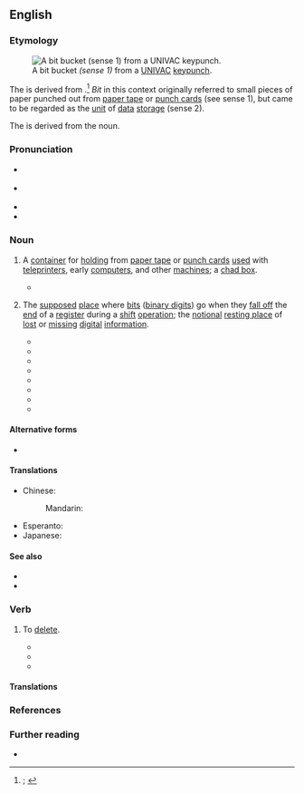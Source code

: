 {{also|bitbucket|bit-bucket}}

==English==
{{was wotd|2020|December|2}}

===Etymology===
[[File:Univac bit bucket.JPG|thumb|A bit bucket ''(sense 1)'' from a [[UNIVAC]] [[keypunch]].]]

The {{glossary|noun}} is derived from {{compound|en|bit|t1=small amount of something; smallest unit of storage in a digital computer, consisting of a binary digit|bucket}}.<ref>{{R:OED Online|pos=n|id=309542|date=March 2012|nodot=1}}; {{R:Lexico|pos=n}}</ref> ''Bit'' in this context originally referred to small pieces of paper punched out from [[paper tape]] or [[punch card]]s (see sense 1), but came to be regarded as the [[unit]] of [[datum|data]] [[storage]] (sense 2).

The {{glossary|verb}} is derived from the noun.

===Pronunciation===
* {{a|RP}} {{IPA|en|/ˈbɪt ˌbʌ.kɪt/|/-kət/}}
* {{a|GA}} {{IPA|en|/ˈbɪt ˌbʌ.kət/|/-kɪt/}}
* {{audio|en|En-au-bit bucket.ogg|Audio (AU)}}
* {{hyphenation|en|bit buck|et}}

===Noun===
{{en-noun}} {{term-label|en|computing}}

# {{lb|en|historical}} A [[container]] for [[hold#Verb|holding]] {{l|en|chad|t=[[small]] [[punch out|punched-out]] [[piece#Noun|pieces]] of [[paper#Noun|paper]]}} from [[paper tape]] or [[punch card]]s [[use#Verb|used]] with [[teleprinter]]s, early [[computer]]s, and other [[machine#Noun|machines]]; a [[chad box]].
#* {{quote-book|en|author=Donald I. Cutler|chapter=6|title=Introduction to Computer Programming|location=Englewood Cliffs, N.J.|publisher=[[w:Prentice Hall|Prentice-Hall]]|year=1964|section=footnote 1|page=108|oclc=803034371|passage=The lost bits fall into a container called a '''bit bucket'''. They are emptied periodically and the collected bits are used for confetti at weddings, parties, and other festive occasions.}}
# {{lb|en|by extension|humorous|slang}} The [[supposed#Adjective|supposed]] [[place#Noun|place]] where [[bit#Noun|bits]] ([[binary digit]]s) go when they [[fall off]] the [[end#Noun|end]] of a [[register#Noun|register]] during a [[shift]] [[operation]]; the [[notional]] [[resting place]] of [[lost#Adjective|lost]] or [[missing#Adjective|missing]] [[digital]] [[information]].
#: {{synonyms|en|black hole|byte bucket|memory hole}}
#* {{quote-book|en|title=Fully Encoded, 9046 × N, Random Access Write-Only-Memory: Final Specification|archiveurl=https://web.archive.org/web/20120316141638/http://www.national.com/rap/files/datasheet.pdf|archivedate=16 March 2012|series=Signetics|seriesvolume=25120|location=[Sunnyvale, Calif.]|publisher={{w|Signetics}}|year=[1972]|page=1|column=1|passage=Applications [...] Overflow register ('''bit bucket''')|footer={{small|A humorous [[datasheet]] for a non-existent product.}}}}
#* {{quote-journal|en|author=Steve Rosenthal|title=Glossary: Rosenthal’s ABCs|editor=Maggie Canon|magazine=[[w:InfoWorld|InfoWorld: The Newsweekly for Microcomputer Users]]|location=Framingham, Mass.|publisher=Popular Computing|date=23 May 1983|volume=5|issue=21|page=77|pageurl=https://books.google.com/books?id=4i8EAAAAMBAJ&pg=PA77|column=1|issn=0199-6649|oclc=993902398|passage='''''bit bucket''''' – the term for a routine or circuit that accepts binary signals and produces no output. '''Bit buckets''' are used for testing and to stand in for routines or circuits that have not been implemented at that particular point.}}
#* {{quote-journal|en|author=Erik Sandberg-Diment|title=Personal computing: Parity: An elegantly simple approach to errors|newspaper={{w|The New York Times}}|archiveurl=https://web.archive.org/web/20200227135254/https://www.nytimes.com/1985/07/09/science/personal-computing-parity-an-elegantly-simple-approach-to-errors.html|archivedate=27 February 2020|location=New York, N.Y.|publisher={{w|The New York Times Company}}|date=9 July 1985|section=section C|page=4|issn=0362-4331|oclc=971436363|passage=Inside the computer, every time a byte moves from one component to another the hardware performs a parity check by counting the number of ones. [...] But let's say a power surge or some other line noise is picked up by the computer and the byte is scrambled. [...] The errant byte, having failed the parity test, is unceremoniously dumped into the '''bit bucket''', the computer's wastepaper basket.}}
#* {{quote-journal|en|author=W. Paul Blase|title=No harmless hacker he|newspaper={{w|The Washington Post}}|archiveurl=https://web.archive.org/web/20171123173709if_/https://www.washingtonpost.com/archive/opinions/1990/02/17/no-harmless-hacker-he/46728304-40ba-4899-96a2-3f67742f4923/|archivedate=23 November 2017|location=Washington, D.C.|publisher=[[w:Graham Holdings Company|The Washington Post Company]]|date=17 February 1990|issn=0190-8286|oclc=638319713|passage=Fortunately, "RTM" &#91;{{w|Robert Tappan Morris}}&#93; was not out to deliberately cause damage. What would have happened if he had been? Millions of dollars in time and research data gone into the '''bit-bucket'''?}}
#* {{quote-journal|en|author=Joan C. Horvath|authorlink=Joan Horvath|title=Spacecraft Autonomy Issues: Present and Future|journal={{w|Journal of the British Interplanetary Society}}|archiveurl=https://web.archive.org/web/20201202202920/https://trs.jpl.nasa.gov/bitstream/handle/2014/30845/95-0706.pdf|archivedate=2 December 2020|location=London|publisher={{w|British Interplanetary Society}}|year=1995|year_published=1996|volume=49|issue=6|page=218|column=1|issn=0007-084X|oclc=643576289|passage=An alternative is for the automated spacecraft to assume that tracking is always available and to have the spacecraft take its data and return it accepting that some fraction of the time communication will in fact not be available. Science data would then go into the "'''bit bucket'''." Since current spacecraft are complex and expensive, the latter solution is rarely used (intentionally!) today.}}
#* {{quote-book|en|author=Scott Mann|author2=Ellen L. Mitchell|chapter=Packet Filtering with ipchains|title=Linux System Security: An Administrator’s Guide to Open Source Security Tools|series=Prentice Hall Series in Computer Networking and Distributed Systems|edition=2nd|location=Upper Saddle River, N.J.|publisher=[[w:Prentice Hall|Prentice Hall PTR]]|year=2000|page=438|pageurl=https://books.google.com/books?id=yiwxWC71dKMC&pg=PA438|isbn=978-0-13-015807-9|passage=When a packet arrives, the first thing that is done is a cyclic redundancy check [...]. If the CRC does not match the one carried in the frame, then the packet is destroyed (sent to the "'''Bit Bucket'''" in Figure 16.1).}}
#* {{quote-book|en|author=Mark Schubin|chapter=A Digital Primer, Schubin-style|editors=John Rice and Brian McKernan|title=Creating Digital Content: Video Production for Web, Broadcast, and Cinema|location=New York, N.Y.|publisher=[[w:McGraw-Hill Education|McGraw-Hill]]|year=2002|page=21|pageurl=https://books.google.com/books?id=rIVQshWRVrgC&pg=PA21|doi=10.1036/0071420835|isbn=978-0-07-137744-7|passage=In [John] Watkinson's view, all recording should be done in non-specific "'''bit buckets'''," with a computer figuring out what got recorded where and when.}}
#* {{quote-book|en|author=Frank O’Brien|chapter=The AGC Hardware|editor=John Mason|title=The Apollo Guidance Computer: Architecture and Operation|series=Springer–Praxis Books in Space Exploration|location=Berlin; Heidelberg|publisher=[[w:Springer Science+Business Media|Springer]]; Chichester, West Sussex: Praxis Publishing|year=2010|page=45|pageurl=https://books.google.com/books?id=3fKzL0HfJp4C&pg=PA45|isbn=978-1-4419-0876-6|passage=Shifting the contents of the register one bit to the right places a zero in the leftmost bit location and discards the rightmost bit. Conversely, a left-shift pads the rightmost bit with a zero and the upper, leftmost bit falls off into the "'''bit bucket'''".}}

====Alternative forms====
* {{alt|en|bitbucket|bit-bucket}}

====Translations====
{{trans-top|container for holding chad from paper tape or punch cards}}
{{trans-mid}}
{{trans-bottom}}

{{trans-top|supposed place where bits go when they fall off the end of a register during a shift operation}}
* Chinese:
*: Mandarin: {{t|cmn|比特垃圾桶|tr=bǐtèlājītǒng}}
{{trans-mid}}
* Esperanto: {{t|eo|forgesujo}}
* Japanese: {{t|ja|ビットバケツ}}
{{trans-bottom}}

====See also====
* {{l|en|/dev/null}}
* {{l|en|write-only memory}}

===Verb===
{{en-verb}}

# {{lb|en|transitive|computing|humorous|slang}} To [[delete#Verb|delete]].
#* {{quote-book|en|title=1970 WESCON Technical Papers: Western Electronic Show and Convention: Papers Presented at the Western Electronic Show and Convention in Los Angeles, California, August 25–28, 1970|location=Los Angeles, Calif.|publisher=WESCON|year=1970|page=[''unknown'']|column=1|oclc=35501360|passage=This DSC receives all inputs and performs all computations in synchronization with the online computer; however, the DSC outputs are "'''bit bucketed'''."}}
#* {{quote-journal|en|author=Lou Grinzo|magazine=Software Development|location=San Francisco, Calif.|publisher={{w|Miller Freeman}}|year=1996|volume=4|page=30|column=1|issn=1070-8588|oclc=832644717|passage=When the program is pressed into heavier duty it simply can't hold the entire list in memory, so someone else has to "open up the code" and perform major, instead of minor, surgery. This only increases the chances that the program will be '''bitbucketed''' rather than updated.}}
#* {{quote-newsgroup|en|author=Matthew N. Dodd|title=Anti-spam e-mail addresses|newsgroup=comp.os.vms|url=https://groups.google.com/g/comp.os.vms/c/jC9LPxW_A4c/m/cexofKzAo54J|date=30 September 1997|passage=I think the only good form of email address munging is a plussed email address as I have in this message. While I am not automatically '''bitbucketing''' email addressed in this way, it does keep it from hitting my inbox and demanding my immediate attention.}}

====Translations====
{{trans-see|to delete|delete}}

===References===
<references/>

===Further reading===
* {{pedia}}